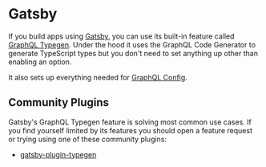 
# Gatsby

If you build apps using [Gatsby](https://gatsbyjs.com), you can use its built-in feature called [GraphQL Typegen](https://gatsbyjs.com/docs/how-to/local-development/graphql-typegen). Under the hood it uses the GraphQL Code Generator to generate TypeScript types but you don't need to set anything up other than enabling an option.

It also sets up everything needed for [GraphQL Config](https://graphql-config.com).

## Community Plugins

Gatsby's GraphQL Typegen feature is solving most common use cases. If you find yourself limited by its features you should open a feature request or trying using one of these community plugins:

- [gatsby-plugin-typegen](https://github.com/cometkim/gatsby-plugin-typegen)
